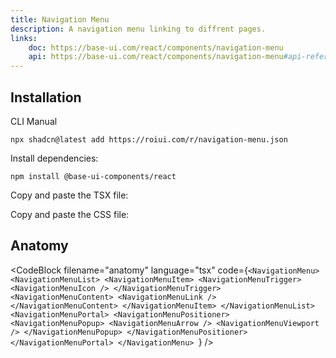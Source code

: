 ```yaml
---
title: Navigation Menu
description: A navigation menu linking to diffrent pages.
links:
    doc: https://base-ui.com/react/components/navigation-menu
    api: https://base-ui.com/react/components/navigation-menu#api-reference
---
```


<ComponentPreview name="navigation-menu-demo" />

## Installation

<InstallationTabs>

<InstallationTabsList>
    <InstallationTabsTrigger value="cli">CLI</InstallationTabsTrigger>
    <InstallationTabsTrigger value="manual">Manual</InstallationTabsTrigger>
</InstallationTabsList>

<InstallationTabsContent value="cli">

```package-install
npx shadcn@latest add https://roiui.com/r/navigation-menu.json
```

</InstallationTabsContent>

<InstallationTabsContent value="manual" data-manual="true">

Install dependencies:

```package-install
npm install @base-ui-components/react
```

Copy and paste the TSX file:

<ComponentSource
    src="registry/brook/ui/navigation-menu/navigation-menu.tsx"
    title="components/ui/navigation-menu.tsx"
    collapsible={true}
/>

Copy and paste the CSS file:

<ComponentSource
    src="registry/brook/ui/navigation-menu/navigation-menu.module.css"
    title="components/ui/navigation-menu.module.css"
    language="css"
    collapsible={true}
/>

</InstallationTabsContent>

</InstallationTabs>

## Anatomy

<CodeBlock
filename="anatomy"
  language="tsx"
  code={`<NavigationMenu>
    <NavigationMenuList>
        <NavigationMenuItem>
            <NavigationMenuTrigger>
                <NavigationMenuIcon />
            </NavigationMenuTrigger>
            <NavigationMenuContent>
                <NavigationMenuLink />
            </NavigationMenuContent>
        </NavigationMenuItem>
    </NavigationMenuList>
    <NavigationMenuPortal>
        <NavigationMenuPositioner>
            <NavigationMenuPopup>
                <NavigationMenuArrow />
                <NavigationMenuViewport />
            </NavigationMenuPopup>
        </NavigationMenuPositioner>
    </NavigationMenuPortal>
</NavigationMenu>
`} />



